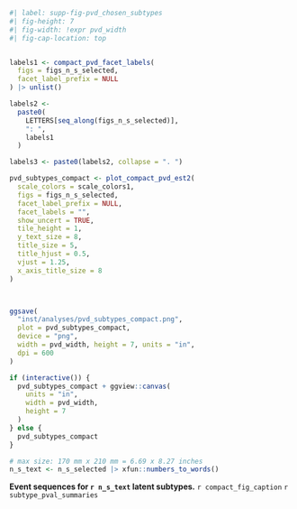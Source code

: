 :::{#suppfig-pvd_chosen_subtypes custom-style="Caption"}

```r
#| label: supp-fig-pvd_chosen_subtypes
#| fig-height: 7
#| fig-width: !expr pvd_width
#| fig-cap-location: top


labels1 <- compact_pvd_facet_labels(
  figs = figs_n_s_selected,
  facet_label_prefix = NULL
) |> unlist()

labels2 <- 
  paste0(
    LETTERS[seq_along(figs_n_s_selected)],
    ": ",
    labels1
  )

labels3 <- paste0(labels2, collapse = ". ")

pvd_subtypes_compact <- plot_compact_pvd_est2(
  scale_colors = scale_colors1,
  figs = figs_n_s_selected,
  facet_label_prefix = NULL,
  facet_labels = "",
  show_uncert = TRUE,
  tile_height = 1,
  y_text_size = 8,
  title_size = 5,
  title_hjust = 0.5,
  vjust = 1.25,
  x_axis_title_size = 8
) 



ggsave(
  "inst/analyses/pvd_subtypes_compact.png", 
  plot = pvd_subtypes_compact, 
  device = "png", 
  width = pvd_width, height = 7, units = "in", 
  dpi = 600
)

if (interactive()) {
  pvd_subtypes_compact + ggview::canvas(
    units = "in",
    width = pvd_width,
    height = 7
  )
} else {
  pvd_subtypes_compact
}

# max size: 170 mm x 210 mm = 6.69 x 8.27 inches 
n_s_text <- n_s_selected |> xfun::numbers_to_words()
```

**Event sequences for `r n_s_text` latent subtypes.** 
`r compact_fig_caption`
`r subtype_pval_summaries`
:::
